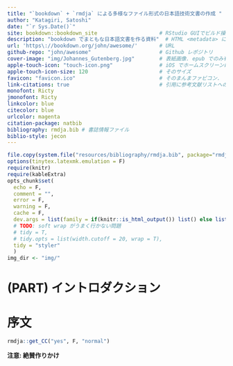 ```yaml
---
title: "`bookdown` + `rmdja` による多様なファイル形式の日本語技術文書の作成 "
author: "Katagiri, Satoshi"
date: "`r Sys.Date()`"
site: bookdown::bookdown_site                    # RStudio GUIでビルド操作したい場合に必要
description: "bookdown でまともな日本語文書を作る資料"  # HTML <metadata> に出力されるサイト概要
url: 'https\://bookdown.org/john/awesome/'       # URL
github-repo: "john/awesome"                      # Github レポジトリ
cover-image: "img/Johannes_Gutenberg.jpg"        # 表紙画像. epub でのみ有効?
apple-touch-icon: "touch-icon.png"               # iOS でホームスクリーンに登録した際に見えるもの
apple-touch-icon-size: 120                       # そのサイズ
favicon: "favicon.ico"                           # そのまんまファビコン.
link-citations: true                             # 引用に参考文献リストへのハイパーリンクをつける
monofont: Ricty
jmonofont: Ricty
linkcolor: blue
citecolor: blue
urlcolor: magenta
citation-package: natbib
bibliography: rmdja.bib # 書誌情報ファイル
biblio-style: jecon
---
```


```r
file.copy(system.file("resources/bibliography/rmdja.bib", package="rmdja"), "./") # アンダースコア回避のためコピーするしかない
options(tinytex.latexmk.emulation = F)
require(knitr)
require(kableExtra)
opts_chunk$set(
  echo = F,
  comment = "",
  error = F,
  warning = F,
  cache = F,
  dev.args = list(family = if(knitr::is_html_output()) list() else list(family = "Noto Sans Serif CJK JP")),
  # TODO: soft wrap がうまく行かない問題
  # tidy = T,
  # tidy.opts = list(width.cutoff = 20, wrap = T),
  tidy = "styler"
  )
img_dir <- "img/"
```

# (PART) イントロダクション {-}

# 序文 {-}

```r
rmdja::get_CC("yes", F, "normal")
```

**注意: 絶賛作りかけ**
